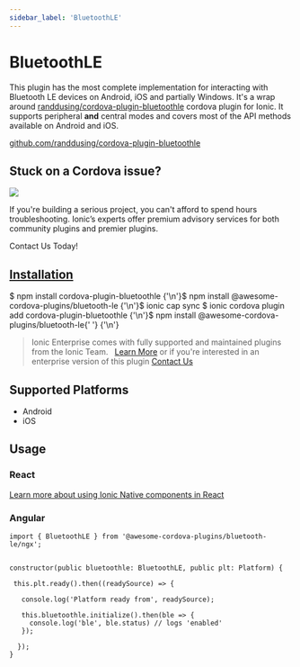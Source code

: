 ```yaml
---
sidebar_label: 'BluetoothLE'
---
```



# BluetoothLE

This plugin has the most complete implementation for interacting with Bluetooth LE devices on Android, iOS and partially Windows.
It's a wrap around [randdusing/cordova-plugin-bluetoothle](https://github.com/randdusing/cordova-plugin-bluetoothle/blob/master/readme.md) cordova plugin for Ionic.
It supports peripheral **and** central modes and covers most of the API methods available on Android and iOS.

<p>
  <a href="https://github.com/randdusing/cordova-plugin-bluetoothle" target="_blank" rel="noopener" className="git-link">github.com/randdusing/cordova-plugin-bluetoothle</a>
</p>

<h2>Stuck on a Cordova issue?</h2>
<DocsCard
  className="cordova-ee-card"
  header="Don't waste precious time on plugin issues."
  href="https://ionicframework.com/sales?product_of_interest=Ionic%20Native"
>
  <div>
    <img src="/docs/icons/native-cordova-bot.png" className="cordova-ee-img" />
    <p>If you're building a serious project, you can't afford to spend hours troubleshooting. Ionic’s experts offer premium advisory services for both community plugins and premier plugins.</p>
    <DocsButton className="native-ee-detail">Contact Us Today!</DocsButton>
  </div>
</DocsCard>

<h2 id="installation">
  <a href="#installation">Installation</a>
</h2>
<Tabs
  groupId="runtime"
  defaultValue="Capacitor"
  values={[
    { value: 'Capacitor', label: 'Capacitor' },
    { value: 'Cordova', label: 'Cordova' },
    { value: 'Enterprise', label: 'Enterprise' },
  ]}
>
  <TabItem value="Capacitor">
    <CodeBlock className="language-shell">
      $ npm install cordova-plugin-bluetoothle {'\n'}$ npm install @awesome-cordova-plugins/bluetooth-le {'\n'}$ ionic
      cap sync
    </CodeBlock>
  </TabItem>
  <TabItem value="Cordova">
    <CodeBlock className="language-shell">
      $ ionic cordova plugin add cordova-plugin-bluetoothle {'\n'}$ npm install @awesome-cordova-plugins/bluetooth-le{' '}
      {'\n'}
    </CodeBlock>
  </TabItem>
  <TabItem value="Enterprise">
    <blockquote>
      Ionic Enterprise comes with fully supported and maintained plugins from the Ionic Team. &nbsp;
      <a className="btn" href="https://ionic.io/docs/premier-plugins">Learn More</a> or if you're interested in an enterprise version of this plugin <a className="btn" href="https://ionicframework.com/sales?product_of_interest=Ionic%20Enterprise%20Engine">Contact Us</a>
    </blockquote>
  </TabItem>
</Tabs>

## Supported Platforms

- Android
- iOS

## Usage

### React

[Learn more about using Ionic Native components in React](../native-community.mdx#react)

### Angular

```tsx
import { BluetoothLE } from '@awesome-cordova-plugins/bluetooth-le/ngx';


constructor(public bluetoothle: BluetoothLE, public plt: Platform) {

 this.plt.ready().then((readySource) => {

   console.log('Platform ready from', readySource);

   this.bluetoothle.initialize().then(ble => {
     console.log('ble', ble.status) // logs 'enabled'
   });

  });
}

```
